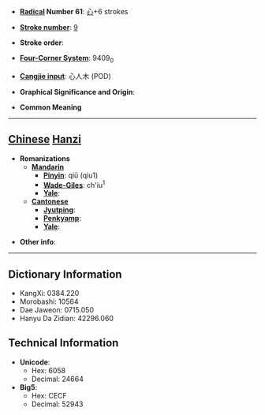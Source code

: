 * '''[[Wiktionary:Chinese radical index| Radical]] Number 61''': [[Wiktionary:Chinese radical index 心|心]]+6 strokes

* '''[[Wiktionary:Chinese total strokes index|Stroke number]]''': [[Wiktionary:Chinese total strokes index 9|9]]

* '''Stroke order''': 

* '''[[Wiktionary:Chinese four corner index|Four-Corner System]]''': 9409<sub>0</sub>

* '''[[Wiktionary:Chinese Cangjie index|Cangjie input]]''': 心人木 (POD)

* '''Graphical Significance and Origin''': 

* '''Common Meaning'''

----

== [[Chinese]] [[Hanzi]] ==

* '''Romanizations'''
** '''[[Mandarin]]'''
*** '''[[Pinyin]]''': qiū (qiu1)
*** '''[[Wade-Giles]]''': ch'iu<sup>1</sup>
*** '''[[Yale]]''': 
** '''[[Cantonese]]'''
*** '''[[Jyutping]]''':
*** '''[[Penkyamp]]''': 
*** '''[[Yale]]''': 

* '''Other info''': 

----

== Dictionary Information ==

* KangXi: 0384.220
* Morobashi: 10564
* Dae Jaweon: 0715.050
* Hanyu Da Zidian: 42296.060

== Technical Information ==

* '''Unicode''':
** Hex: 6058
** Decimal: 24664
* '''Big5''':
** Hex: CECF
** Decimal: 52943